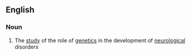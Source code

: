 ==English==

===Noun===
{{en-noun|-}}

# {{context|medicine|genetics|lang=en}} The [[study]] of the role of [[genetics]] in the development of  [[neurological]] disorders